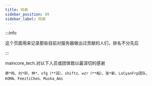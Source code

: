 ---
title: 鸣谢
sidebar_position: 99
sidebar_label: 鸣谢
---

:::info

这个页面用来记录那些目前对服务器做出过贡献的人们，排名不分先后

:::

maincore_tech.对以下人员或团体致以最深切的感谢

```
廖*鸣、刘*轩、林*、sfg（**润）、shiftz、wzr（**榕）、张*新、LoCyanFrp团队、KOMA、FeeztiChen、Muska_Ami
```
